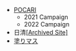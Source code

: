 

- <a href="https://pocarisweat.jp/action/pocarimiku/index.html" target="_blank">POCARI</a>
    - 2021 Campaign
    - 2022 Campaign
- 日清<a href="https://web.archive.org/web/20220325112705/https://www.cupnoodle.jp/pjsekai/" target="_blank">[Archived Site]</a>
- <a href="https://www.clipstudio.net/promotion/nurimas15/" target="_blank">塗りマス</a>